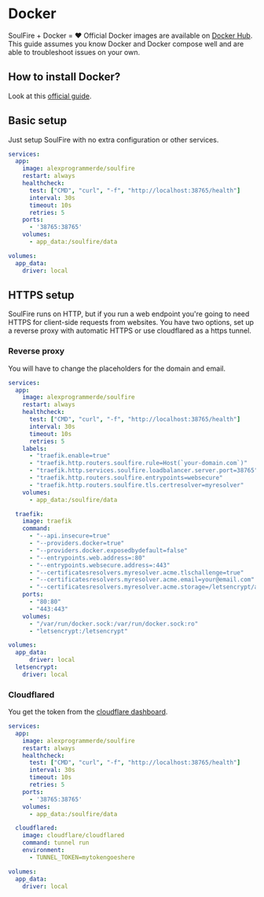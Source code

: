 # Docker

SoulFire + Docker = ❤️
Official Docker images are available on [Docker Hub](https://hub.docker.com/r/alexprogrammerde/soulfire).
This guide assumes you know Docker and Docker compose well and are able to troubleshoot issues on your own.

## How to install Docker?

Look at this [official guide](https://docs.docker.com/engine/install).

## Basic setup

Just setup SoulFire with no extra configuration or other services.

```yaml
services:
  app:
    image: alexprogrammerde/soulfire
    restart: always
    healthcheck:
      test: ["CMD", "curl", "-f", "http://localhost:38765/health"]
      interval: 30s
      timeout: 10s
      retries: 5
    ports:
      - '38765:38765'
    volumes:
      - app_data:/soulfire/data

volumes:
  app_data:
    driver: local
```

## HTTPS setup

SoulFire runs on HTTP, but if you run a web endpoint you're going to need HTTPS for client-side requests from websites.
You have two options, set up a reverse proxy with automatic HTTPS or use cloudflared as a https tunnel.

### Reverse proxy

You will have to change the placeholders for the domain and email.

```yaml
services:
  app:
    image: alexprogrammerde/soulfire
    restart: always
    healthcheck:
      test: ["CMD", "curl", "-f", "http://localhost:38765/health"]
      interval: 30s
      timeout: 10s
      retries: 5
    labels:
      - "traefik.enable=true"
      - "traefik.http.routers.soulfire.rule=Host(`your-domain.com`)"
      - "traefik.http.services.soulfire.loadbalancer.server.port=38765"
      - "traefik.http.routers.soulfire.entrypoints=websecure"
      - "traefik.http.routers.soulfire.tls.certresolver=myresolver"
    volumes:
      - app_data:/soulfire/data

  traefik:
    image: traefik
    command:
      - "--api.insecure=true"
      - "--providers.docker=true"
      - "--providers.docker.exposedbydefault=false"
      - "--entrypoints.web.address=:80"
      - "--entrypoints.websecure.address=:443"
      - "--certificatesresolvers.myresolver.acme.tlschallenge=true"
      - "--certificatesresolvers.myresolver.acme.email=your@email.com"
      - "--certificatesresolvers.myresolver.acme.storage=/letsencrypt/acme.json"
    ports:
      - "80:80"
      - "443:443"
    volumes:
      - "/var/run/docker.sock:/var/run/docker.sock:ro"
      - "letsencrypt:/letsencrypt"

volumes:
  app_data:
      driver: local
  letsencrypt:
    driver: local
```

### Cloudflared

You get the token from the [cloudflare dashboard](https://developers.cloudflare.com/cloudflare-one/connections/connect-networks/get-started/).

```yaml
services:
  app:
    image: alexprogrammerde/soulfire
    restart: always
    healthcheck:
      test: ["CMD", "curl", "-f", "http://localhost:38765/health"]
      interval: 30s
      timeout: 10s
      retries: 5
    ports:
      - '38765:38765'
    volumes:
      - app_data:/soulfire/data

  cloudflared:
    image: cloudflare/cloudflared
    command: tunnel run
    environment:
      - TUNNEL_TOKEN=mytokengoeshere

volumes:
  app_data:
    driver: local
```
